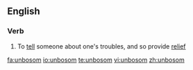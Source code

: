 ==English==
===Verb===
{{en-verb}}
# To [[tell]] someone about one's troubles, and so provide [[relief]]

[[fa:unbosom]]
[[io:unbosom]]
[[te:unbosom]]
[[vi:unbosom]]
[[zh:unbosom]]